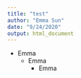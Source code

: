 ```yaml
---
title: "test"
author: "Emma Sun"
date: "9/24/2020"
output: html_document
---
```


* Emma
  + Emma
    - Emma
